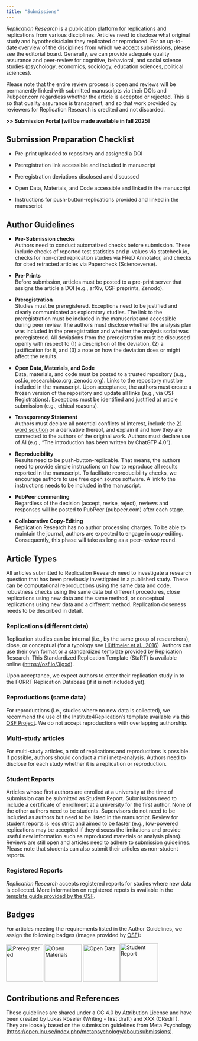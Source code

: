 ```yaml
---
title: "Submissions"
---
```


*Replication Research* is a publication platform for replications and replications from various disciplines. Articles need to disclose what original study and hypothesis/claim they replicated or reproduced. For an up-to-date overview of the disciplines from which we accept submissions, please see the editorial board. Generally, we can provide adequate quality assurance and peer-review for cognitive, behavioral, and social science studies (psychology, economics, sociology, education sciences, political sciences).

Please note that the entire review process is open and reviews will be permanently linked with submitted manuscripts via their DOIs and Pubpeer.com regardless whether the article is accepted or rejected. This is so that quality assurance is transparent, and so that work provided by reviewers for Replication Research is credited and not discarded.

::: {.callout-tip icon="false"}
**\>\> Submission Portal \[will be made available in fall 2025\]**
:::

## **Submission Preparation Checklist**

-   Pre-print uploaded to repository and assigned a DOI

-   Preregistration link accessible and included in manuscript

-   Preregistration deviations disclosed and discussed

-   Open Data, Materials, and Code accessible and linked in the manuscript

-   Instructions for push-button-replications provided and linked in the manuscript

## **Author Guidelines**

-   **Pre-Submission checks\
    **Authors need to conduct automatized checks before submission. These include checks of reported test statistics and p-values via statcheck.io, checks for non-cited replication studies via FReD Annotator, and checks for cited retracted articles via Papercheck (Scienceverse).

-   **Pre-Prints\
    **Before submission, articles must be posted to a pre-print server that assigns the article a DOI (e.g., arXiv, OSF preprints, Zenodo).

-   **Preregistration\
    **Studies must be preregistered. Exceptions need to be justified and clearly communicated as exploratory studies. The link to the preregistration must be included in the manuscript and accessible during peer review. The authors must disclose whether the analysis plan was included in the preregistration and whether the analysis script was preregistered. All deviations from the preregistration must be discussed openly with respect to (1) a description of the deviation, (2) a justification for it, and (3) a note on how the deviation does or might affect the results.

-   **Open Data, Materials, and Code\
    **Data, materials, and code must be posted to a trusted repository (e.g., osf.io, researchbox.org, zenodo.org). Links to the repository must be included in the manuscript. Upon acceptance, the authors must create a frozen version of the repository and update all links (e.g., via OSF Registrations). Exceptions must be identified and justified at article submission (e.g., ethical reasons).

-   **Transparency Statement**\
    Authors must declare all potential conflicts of interest, include the [21 word solution](http://dx.doi.org/10.2139/ssrn.2160588) or a derivative thereof, and explain if and how they are connected to the authors of the original work. Authors must declare use of AI (e.g., "The introduction has been written by ChatGTP 4.0").

-   **Reproducibility\
    **Results need to be push-button-replicable. That means, the authors need to provide simple instructions on how to reproduce all results reported in the manuscript. To facilitate reproducibility checks, we encourage authors to use free open source software. A link to the instructions needs to be included in the manuscript.

-   **PubPeer commenting\
    **Regardless of the decision (accept, revise, reject), reviews and responses will be posted to PubPeer (pubpeer.com) after each stage.

-   **Collaborative Copy-Editing\
    **Replication Research has no author processing charges. To be able to maintain the journal, authors are expected to engage in copy-editing. Consequently, this phase will take as long as a peer-review round.

## **Article Types**

All articles submitted to Replication Research need to investigate a research question that has been previously investigated in a published study. These can be computational reproductions using the same data and code, robustness checks using the same data but different procedures, close replications using new data and the same method, or conceptual replications using new data and a different method. Replication closeness needs to be described in detail.

### **Replications (different data)**

Replication studies can be internal (i.e., by the same group of researchers), close, or conceptual (for a typology see [Hüffmeier et al., 2016](https://doi.org/10.1016/j.jesp.2015.09.009)). Authors can use their own format or a standardized template provided by Replication Research. This Standardized Replication Template (StaRT) is available online (<https://osf.io/3jgxd>).

Upon acceptance, we expect authors to enter their replication study in to the FORRT Replication Database (if it is not included yet).

### **Reproductions (same data)**

For reproductions (i.e., studies where no new data is collected), we recommend the use of the Institute4Replication's template available via this [OSF Project](#0). We do not accept reproductions with overlapping authorship.

### **Multi-study articles**

For multi-study articles, a mix of replications and reproductions is possible. If possible, authors should conduct a mini meta-analysis. Authors need to disclose for each study whether it is a replication or reproduction.

### **Student Reports**

Articles whose first authors are enrolled at a university at the time of submission can be submitted as Student Report. Submissions need to include a certificate of enrollment at a university for the first author. None of the other authors need to be students. Supervisors do not need to be included as authors but need to be listed in the manuscript. Review for student reports is less strict and aimed to be faster (e.g., low-powered replications may be accepted if they discuss the limitations and provide useful new information such as reproduced materials or analysis plans). Reviews are still open and articles need to adhere to submission guidelines. Please note that students can also submit their articles as non-student reports.

### **Registered Reports**

*Replication Research* accepts registered reports for studies where new data is collected. More information on registered repots is available in the [template guide provided by the OSF](#0).

## **Badges**

For articles meeting the requirements listed in the Author Guidelines, we assign the following badges (images provided by [OSF](https://www.cos.io/initiatives/badges)):

![Preregistered](img/badge_preregistered.jpeg){fig-align="left" width="100"} ![Open Materials](img/badge_openmaterials.jpeg){fig-align="left" width="100"} ![Open Data](img/badge_opendata.jpeg){fig-align="left" width="100"}![Student Report](img/badge_studentreport.jpg){width="103"}

## **Contributions and References**

These guidelines are shared under a CC 4.0 by Attribution License and have been created by Lukas Röseler (Writing - first draft) and XXX (CRediT). They are loosely based on the submission guidelines from Meta Psychology (<https://open.lnu.se/index.php/metapsychology/about/submissions>). 

